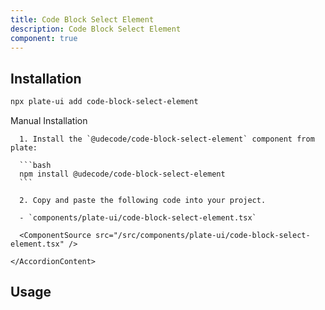 ```yaml
---
title: Code Block Select Element
description: Code Block Select Element
component: true
---
```


[//]: # (<ComponentExample src="/src/components/examples/PlaygroundDemo.tsx">)
[//]: # (  <PlaygroundDemo />)
[//]: # (</ComponentExample>)

## Installation

```bash
npx plate-ui add code-block-select-element
```

<Accordion type="single" collapsible>
  <AccordionItem value="manual-installation">
    <AccordionTrigger>Manual Installation</AccordionTrigger>
    <AccordionContent>

      1. Install the `@udecode/code-block-select-element` component from plate:

      ```bash
      npm install @udecode/code-block-select-element
      ```

      2. Copy and paste the following code into your project.

      - `components/plate-ui/code-block-select-element.tsx`

      <ComponentSource src="/src/components/plate-ui/code-block-select-element.tsx" />

    </AccordionContent>

  </AccordionItem>
</Accordion>

## Usage

```tsx
```

```tsx
```